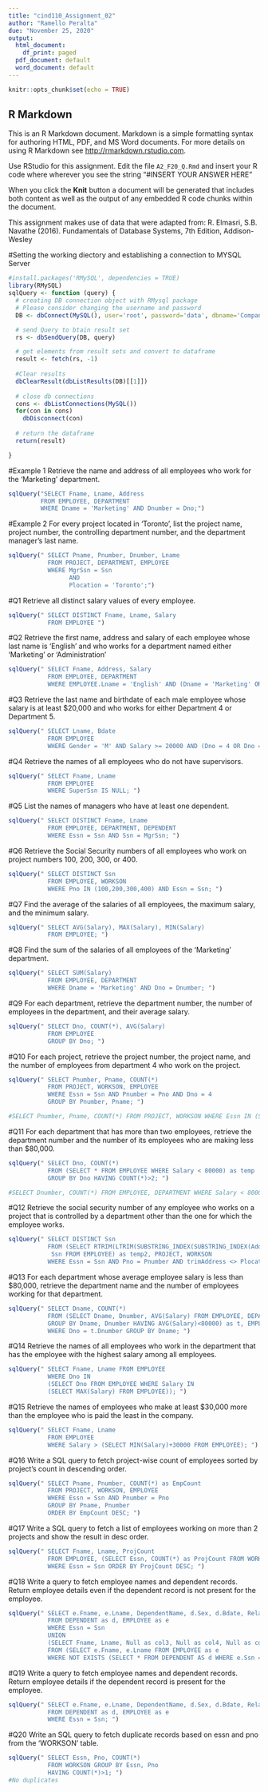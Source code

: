 ```yaml
---
title: "cind110_Assignment_02"
author: "Ramello Peralta"
due: "November 25, 2020"
output:
  html_document:
    df_print: paged
  pdf_document: default
  word_document: default
---
```


```r
knitr::opts_chunk$set(echo = TRUE)
```

## R Markdown

This is an R Markdown document. Markdown is a simple formatting syntax for authoring HTML, PDF, and MS Word documents. For more details on using R Markdown see <http://rmarkdown.rstudio.com>.

Use RStudio for this assignment. 
Edit the file `A2_F20_Q.Rmd` and insert your R code where wherever you see the string "#INSERT YOUR ANSWER HERE"

When you click the **Knit** button a document will be generated that includes both content as well as the output of any embedded R code chunks within the document.

This assignment makes use of data that were adapted from:
R. Elmasri, S.B. Navathe (2016). Fundamentals of Database Systems, 7th Edition, Addison-Wesley


#Setting the working diectory and establishing a connection to MYSQL Server
```r
#install.packages('RMySQL', dependencies = TRUE)
library(RMySQL)
sqlQuery <- function (query) {
  # creating DB connection object with RMysql package
  # Please consider changing the username and password 
  DB <- dbConnect(MySQL(), user='root', password='data', dbname='CompanyDB', host='127.0.0.1')

  # send Query to btain result set
  rs <- dbSendQuery(DB, query)

  # get elements from result sets and convert to dataframe
  result <- fetch(rs, -1)
  
  #Clear results  
  dbClearResult(dbListResults(DB)[[1]])
  
  # close db connections
  cons <- dbListConnections(MySQL())
  for(con in cons)
    dbDisconnect(con)
  
  # return the dataframe
  return(result)

}
```


#Example 1
Retrieve the name and address of all employees who work for the 'Marketing' department.
```r
sqlQuery("SELECT Fname, Lname, Address 
         FROM EMPLOYEE, DEPARTMENT
         WHERE Dname = 'Marketing' AND Dnumber = Dno;")
```

#Example 2
For every project located in 'Toronto', list the project name, project number, the controlling department number, and the department manager’s last name.
```r
sqlQuery(" SELECT Pname, Pnumber, Dnumber, Lname
           FROM PROJECT, DEPARTMENT, EMPLOYEE 
           WHERE MgrSsn = Ssn 
                 AND 
                 Plocation = 'Toronto';")
```

#Q1
Retrieve all distinct salary values of every employee.
```r
sqlQuery(" SELECT DISTINCT Fname, Lname, Salary
           FROM EMPLOYEE ")
```

#Q2
Retrieve the first name, address and salary of each employee whose last name is 'English' and who works for a department named either 'Marketing' or 'Administration'
```r
sqlQuery(" SELECT Fname, Address, Salary 
           FROM EMPLOYEE, DEPARTMENT 
           WHERE EMPLOYEE.Lname = 'English' AND (Dname = 'Marketing' OR Dname = 'Administration') AND Dnumber = Dno; ")
```

#Q3
Retrieve the last name and birthdate of each male employee whose salary is at least $20,000 and who works for either Department 4 or Department 5.
```r
sqlQuery(" SELECT Lname, Bdate 
           FROM EMPLOYEE 
           WHERE Gender = 'M' AND Salary >= 20000 AND (Dno = 4 OR Dno = 5); ")
```

#Q4
Retrieve the names of all employees who do not have supervisors.
```r
sqlQuery(" SELECT Fname, Lname 
           FROM EMPLOYEE 
           WHERE SuperSsn IS NULL; ")
```

#Q5
List the names of managers who have at least one dependent.
```r
sqlQuery(" SELECT DISTINCT Fname, Lname 
           FROM EMPLOYEE, DEPARTMENT, DEPENDENT 
           WHERE Essn = Ssn AND Ssn = MgrSsn; ")
```

#Q6
Retrieve the Social Security numbers of all employees who work on project numbers 100, 200, 300, or 400.
```r
sqlQuery(" SELECT DISTINCT Ssn 
           FROM EMPLOYEE, WORKSON 
           WHERE Pno IN (100,200,300,400) AND Essn = Ssn; ")
```

#Q7
Find the average of the salaries of all employees, the maximum salary, and the minimum salary.
```r
sqlQuery(" SELECT AVG(Salary), MAX(Salary), MIN(Salary) 
           FROM EMPLOYEE; ")
```

#Q8
Find the sum of the salaries of all employees of the 'Marketing' department.
```r
sqlQuery(" SELECT SUM(Salary) 
           FROM EMPLOYEE, DEPARTMENT 
           WHERE Dname = 'Marketing' AND Dno = Dnumber; ")
```

#Q9
For each department, retrieve the department number, the number of employees in the department, and their average salary.
```r
sqlQuery(" SELECT Dno, COUNT(*), AVG(Salary) 
           FROM EMPLOYEE 
           GROUP BY Dno; ")
```

#Q10
For each project, retrieve the project number, the project name, and the number of employees from department 4 who work on the project.
```r
sqlQuery(" SELECT Pnumber, Pname, COUNT(*) 
           FROM PROJECT, WORKSON, EMPLOYEE 
           WHERE Essn = Ssn AND Pnumber = Pno AND Dno = 4 
           GROUP BY Pnumber, Pname; ")

#SELECT Pnumber, Pname, COUNT(*) FROM PROJECT, WORKSON WHERE Essn IN (SELECT Ssn FROM EMPLOYEE WHERE Dno = 4) AND Pnumber = Pno GROUP BY Pnumber, Pname;
```

#Q11
For each department that has more than two employees, retrieve the department number and the number of its employees who are making less than $80,000.
```r
sqlQuery(" SELECT Dno, COUNT(*) 
           FROM (SELECT * FROM EMPLOYEE WHERE Salary < 80000) as temp 
           GROUP BY Dno HAVING COUNT(*)>2; ")

#SELECT Dnumber, COUNT(*) FROM EMPLOYEE, DEPARTMENT WHERE Salary < 80000 AND Dnumber = Dno GROUP BY Dnumber HAVING COUNT(*)>2;
```

#Q12
Retrieve the social security number of any employee who works on a project that is controlled by a department other than the one for which the employee works.
```r
sqlQuery(" SELECT DISTINCT Ssn 
           FROM (SELECT RTRIM(LTRIM(SUBSTRING_INDEX(SUBSTRING_INDEX(Address, ',', 2), ',', -1))) as trimAddress,
            Ssn FROM EMPLOYEE) as temp2, PROJECT, WORKSON 
           WHERE Essn = Ssn AND Pno = Pnumber AND trimAddress <> Plocation; ")
```

#Q13
For each department whose average employee salary is less than $80,000, retrieve the department name and the number of employees working for that department.
```r
sqlQuery(" SELECT Dname, COUNT(*) 
           FROM (SELECT Dname, Dnumber, AVG(Salary) FROM EMPLOYEE, DEPARTMENT WHERE Dnumber = Dno 
           GROUP BY Dname, Dnumber HAVING AVG(Salary)<80000) as t, EMPLOYEE 
           WHERE Dno = t.Dnumber GROUP BY Dname; ")
```

#Q14
Retrieve the names of all employees who work in the department that has the employee with the highest salary among all employees.
```r
sqlQuery(" SELECT Fname, Lname FROM EMPLOYEE 
           WHERE Dno IN 
           (SELECT Dno FROM EMPLOYEE WHERE Salary IN 
           (SELECT MAX(Salary) FROM EMPLOYEE)); ")
```

#Q15
Retrieve the names of employees who make at least $30,000 more than the employee who is paid the least in the company.
```r
sqlQuery(" SELECT Fname, Lname 
           FROM EMPLOYEE 
           WHERE Salary > (SELECT MIN(Salary)+30000 FROM EMPLOYEE); ")
```

#Q16
Write a SQL query to fetch project-wise count of employees sorted by project's count in descending order.
```r
sqlQuery(" SELECT Pname, Pnumber, COUNT(*) as EmpCount 
           FROM PROJECT, WORKSON, EMPLOYEE 
           WHERE Essn = Ssn AND Pnumber = Pno 
           GROUP BY Pname, Pnumber 
           ORDER BY EmpCount DESC; ")
```

#Q17
Write a SQL query to fetch a list of employees working on more than 2 projects and show the result in desc order.
```r
sqlQuery(" SELECT Fname, Lname, ProjCount 
           FROM EMPLOYEE, (SELECT Essn, COUNT(*) as ProjCount FROM WORKSON GROUP BY Essn HAVING ProjCount > 2) as t 
           WHERE Essn = Ssn ORDER BY ProjCount DESC; ")
```

#Q18
Write a query to fetch employee names and dependent records. Return employee details even if the dependent record is not present for the employee.
```r
sqlQuery(" SELECT e.Fname, e.Lname, DependentName, d.Sex, d.Bdate, Relationship 
           FROM DEPENDENT as d, EMPLOYEE as e 
           WHERE Essn = Ssn
           UNION
           (SELECT Fname, Lname, Null as col3, Null as col4, Null as col5, Null as col6 
           FROM (SELECT e.Fname, e.Lname FROM EMPLOYEE as e 
           WHERE NOT EXISTS (SELECT * FROM DEPENDENT AS d WHERE e.Ssn = d.Essn)) as t); ")
```

#Q19
Write a query to fetch employee names and dependent records. Return employee details if the dependent record is present for the employee.
```r
sqlQuery(" SELECT e.Fname, e.Lname, DependentName, d.Sex, d.Bdate, Relationship 
           FROM DEPENDENT as d, EMPLOYEE as e 
           WHERE Essn = Ssn; ")
```

#Q20
Write an SQL query to fetch duplicate records based on essn and pno from the 'WORKSON' table.
```r
sqlQuery(" SELECT Essn, Pno, COUNT(*) 
           FROM WORKSON GROUP BY Essn, Pno 
           HAVING COUNT(*)>1; ")
#No duplicates
```
